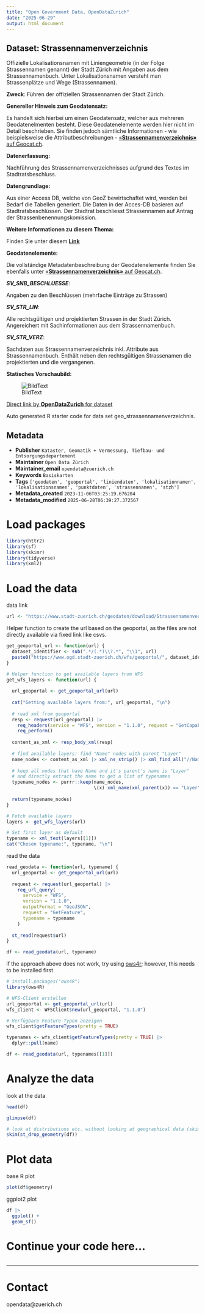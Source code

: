 ```yaml
---
title: "Open Government Data, OpenDataZurich"
date: "2025-06-29"
output: html_document
---
```


## Dataset: Strassennamenverzeichnis

Offizielle Lokalisationsnamen mit Liniengeometrie (in der Folge Strassennamen genannt) der Stadt Zürich mit Angaben aus dem Strassennamenbuch. Unter Lokalisationsnamen versteht man Strassenplätze und Wege (Strassennamen).

**Zweck**: Führen der offiziellen Strassennamen der Stadt Zürich.

**Genereller Hinweis zum Geodatensatz:**

Es handelt sich hierbei um einen Geodatensatz, welcher aus mehreren Geodatenelmenten besteht. Diese Geodatenelemente werden hier nicht im Detail beschrieben. Sie finden jedoch sämtliche Informationen - wie beispielsweise die Attributbeschreibungen - [«**Strassennamenverzeichnis»** auf Geocat.ch](https://www.geocat.ch/geonetwork/srv/ger/catalog.search#/metadata/4094d105-b475-4015-9f66-ed053c49be61).
			   

**Datenerfassung:**

Nachführung des Strassennamenverzeichnisses aufgrund des Textes im Stadtratsbeschluss.

**Datengrundlage:**

Aus einer Access DB, welche von GeoZ bewirtschaftet wird, werden bei Bedarf die Tabellen generiert. Die Daten in der Acces-DB basieren auf Stadtratsbeschlüssen. Der Stadtrat beschliesst Strassennamen auf Antrag der Strassenbenennungskomission.

**Weitere Informationen zu diesem Thema:**

Finden Sie unter diesem [**Link**](https://www.stadt-zuerich.ch/de/planen-und-bauen/bauberatung-und-dienstleistungen/adressierung/hausnummern-und-strassennamen.html)

**Geodatenelemente:**

Die vollständige Metadatenbeschreibung der Geodatenelemente finden Sie ebenfalls unter [«**Strassennamenverzeichnis»** auf Geocat.ch](https://www.geocat.ch/geonetwork/srv/ger/md.viewer#/full_view/4094d105-b475-4015-9f66-ed053c49be61).

***SV_SNB_BESCHLUESSE***: 

Angaben zu den Beschlüssen (mehrfache Einträge zu Strassen)


***SV_STR_LIN***: 

Alle rechtsgültigen und projektierten Strassen in der Stadt Zürich. Angereichert mit Sachinformationen aus dem Strassennamenbuch.


***SV_STR_VERZ***: 

Sachdaten aus Strassennamenverzeichnis inkl. Attribute aus Strassennamenbuch. Enthält neben den rechtsgültigen Strassenamen die projektierten und die vergangenen.




**Statisches Vorschaubild:**

![BildText](https://www.gis.stadt-zuerich.ch/zueriplan_docs/geocat/4094d105-b475-4015-9f66-ed053c49be61.png)



[Direct link by **OpenDataZurich** for dataset](https://data.stadt-zuerich.ch/dataset/geo_strassennamenverzeichnis)

Auto generated R starter code for data set geo_strassennamenverzeichnis.

## Metadata

- **Publisher** `Kataster, Geomatik + Vermessung, Tiefbau- und Entsorgungsdepartement`
- **Maintainer** `Open Data Zürich`
- **Maintainer_email** `opendata@zuerich.ch`
- **Keywords** `Basis­karten`
- **Tags** `['geodaten', 'geoportal', 'liniendaten', 'lokalisationnamen', 'lokalisationsnamen', 'punktdaten', 'strassennamen', 'stzh']`
- **Metadata_created** `2023-11-06T03:25:19.676204`
- **Metadata_modified** `2025-06-28T06:39:27.372567`


# Load packages

```r
library(httr2)
library(sf)
library(skimr)
library(tidyverse)
library(xml2)
```

# Load the data

data link
```r
url <- "https://www.stadt-zuerich.ch/geodaten/download/Strassennamenverzeichnis?format=geojson_link"
```


Helper function to create the url based on the geoportal, as the files are not directly available via fixed link like csvs.
```r
get_geoportal_url <- function(url) {
  dataset_identifier <- sub(".*/(.*)\\?.*", "\\1", url)
  paste0("https://www.ogd.stadt-zuerich.ch/wfs/geoportal/", dataset_identifier)
}
```

```r
# Helper function to get available layers from WFS
get_wfs_layers <- function(url) {
  
  url_geoportal <- get_geoportal_url(url)
  
  cat("Getting available layers from:", url_geoportal, "\n")
  
  # read xml from geoportal
  resp <- request(url_geoportal) |> 
    req_headers(service = "WFS", version = "1.1.0", request = "GetCapabilities") |> 
    req_perform()
  
  content_as_xml <- resp_body_xml(resp)
  
  # find available layers: find "Name" nodes with parent "Layer"
  name_nodes <- content_as_xml |> xml_ns_strip() |> xml_find_all("//Name")
  
  # keep all nodes that have Name and it's parent's name is "Layer"
  # and directly extract the name to get a list of typenames
  typename_nodes <- purrr::keep(name_nodes,
                                \(x) xml_name(xml_parent(x)) == "Layer")
  
  return(typename_nodes)
}

# Fetch available layers
layers <- get_wfs_layers(url)

# Set first layer as default
typename <- xml_text(layers[[1]])
cat("Chosen typename:", typename, "\n")
```

read the data
```r
read_geodata <- function(url, typename) {
  url_geoportal <- get_geoportal_url(url)
  
  request <- request(url_geoportal) |>
    req_url_query(
      service = "WFS",
      version = "1.1.0",
      outputFormat = "GeoJSON",
      request = "GetFeature",
      typename = typename
    )
  
  st_read(request$url)
}

df <- read_geodata(url, typename)
```

if the approach above does not work, try using [ows4r](https://eblondel.github.io/ows4R/); however, this needs to be installed first
```r
# install.packages("ows4R")
library(ows4R)

# WFS-Client erstellen
url_geoportal <- get_geoportal_url(url)
wfs_client <- WFSClient$new(url_geoportal, "1.1.0")

# Verfügbare Feature-Typen anzeigen
wfs_client$getFeatureTypes(pretty = TRUE)

typenames <- wfs_client$getFeatureTypes(pretty = TRUE) |> 
  dplyr::pull(name)

df <- read_geodata(url, typenames[[1]])
```

# Analyze the data

look at the data
```r
head(df)
```

```r
glimpse(df)
```

```r
# look at distributions etc. without looking at geographical data (skim cannot deal with geometries)
skim(st_drop_geometry(df))
```

# Plot data

base R plot
```r
plot(df$geometry)
```

ggplot2 plot
```r
df |>
  ggplot() +
  geom_sf()
```

# Continue your code here...

```r

```

------------------------------------------------------------------------

# Contact

opendata@zuerich.ch

